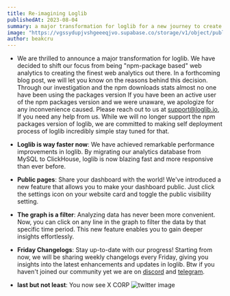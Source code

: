 ```yaml
---
title: Re-imagining Loglib
publishedAt: 2023-08-04
summary: a major transformation for loglib for a new journey to create the best web analytics out there.
image: "https://vgssydupjvshgeeeqjvo.supabase.co/storage/v1/object/public/images/re-imaginign.png?t=2023-08-05T17%3A15%3A39.874Z"
author: beakcru
---
```


- We are thrilled to announce a major transformation for loglib. We have decided to shift our focus from being "npm-package based" web analytics to creating the finest web analytics out there. In a forthcoming blog post, we will let you know on the reasons behind this decision. Through our investigation and the npm downloads stats almost no one have been using the packages version If you have been an active user of the npm packages version and we were unaware, we apologize for any inconvenience caused. Please reach out to us at support@loglib.io, If you need any help from us. While we will no longer support the npm packages version of loglib, we are committed to making self deployment process of loglib incredibly simple stay tuned for that.

- **Loglib is way faster now**: We have achieved remarkable performance improvements in loglib. By migrating our analytics database from MySQL to ClickHouse, loglib is now blazing fast and more responsive than ever before.

- **Public pages**: Share your dashboard with the world! We've introduced a new feature that allows you to make your dashboard public. Just click the settings icon on your website card and toggle the public visibility setting.

- **The graph is a filter**: Analyzing data has never been more convenient. Now, you can click on any line in the graph to filter the data by that specific time period. This new feature enables you to gain deeper insights effortlessly.

- **Friday Changelogs**: Stay up-to-date with our progress! Starting from now, we will be sharing weekly changelogs every Friday, giving you insights into the latest enhancements and updates in loglib. Btw if you haven't joined our community yet we are on [discord](https://discord.gg/aD4pjXgK) and [telegram](https://t.me/loglib_community).

- **last but not least**: You now see X CORP <Image src="https://vgssydupjvshgeeeqjvo.supabase.co/storage/v1/object/public/images/Screenshot%20Capture%20-%202023-08-05%20-%2020-40-42.png" width={600} height={300} alt="twitter image" />